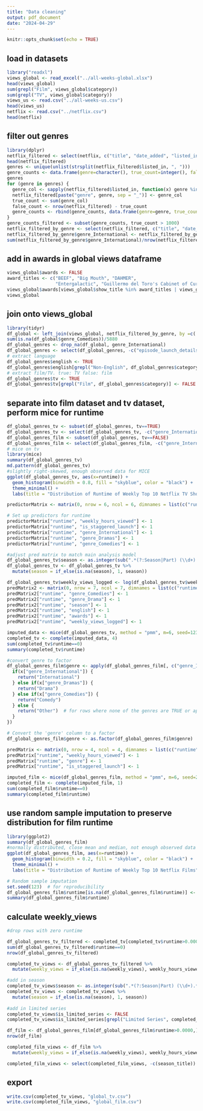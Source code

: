 ```yaml
---
title: "Data cleaning"
output: pdf_document
date: "2024-04-29"
---
```


```r
knitr::opts_chunk$set(echo = TRUE)
```

## load in datasets
```r
library("readxl")
views_global <- read_excel("../all-weeks-global.xlsx")
head(views_global)
sum(grepl("Film", views_global$category))
sum(grepl("TV", views_global$category))
views_us <- read.csv("../all-weeks-us.csv")
head(views_us)
netflix <- read.csv("../netflix.csv")
head(netflix)
```
## filter out genres
```r
library(dplyr)
netflix_filtered <- select(netflix, c("title", "date_added", "listed_in"))
head(netflix_filtered)
genres <- unique(unlist(strsplit(netflix_filtered$listed_in, ", ")))
genre_counts <- data.frame(genre=character(), true_count=integer(), false_count=integer())
genres
for (genre in genres) {
  genre_col <- sapply(netflix_filtered$listed_in, function(x) genre %in% strsplit(x, ", ")[[1]])
  netflix_filtered[paste("genre", genre, sep = "_")] <- genre_col
  true_count <- sum(genre_col)
  false_count <- nrow(netflix_filtered) - true_count
  genre_counts <- rbind(genre_counts, data.frame(genre=genre, true_count=true_count, false_count=false_count))
}
genre_counts_filtered <- subset(genre_counts, true_count > 1000)
netflix_filtered_by_genre <- select(netflix_filtered, c("title", "date_added", "genre_International TV Shows", "genre_Dramas", "genre_Comedies", "genre_International Movies"))
netflix_filtered_by_genre$genre_International <- netflix_filtered_by_genre$`genre_International Movies` | netflix_filtered_by_genre$`genre_International TV Shows`
sum(netflix_filtered_by_genre$genre_International)/nrow(netflix_filtered_by_genre)
```


## add in awards in global views dataframe
```r
views_global$awards <- FALSE
award_titles <- c("BEEF", "Big Mouth", "DAHMER", 
                  "Entergalactic", "Guillermo del Toro's Cabinet of Curiosities", "I Think You Should Leave With Tom Robinson", "John Mulaney: Baby J", "Queen Charlotte: A Bridgerton Story", "Queer Eye", "Wednesday", "Working: What We Do All Day", "Arcane", "Love, Death + Robots", "The House", "Arcane", "Bridgerton", "Love on the Spectrum U.S.", "Our Great National Parks", "Ozark", "Squid Game", "Stranger Things", "Bo Burnham: Inside", "Country Comfort", "David Attenborough: A Life on Our Planet", "Dick Johnson is Dead", "Dolly Parton's Christmas On the Square", "Halston", "The Crown", "The Queen's Gambit", "The Social Dilemma", "The Wonderful Story of Henry Sugar", "All Quiet on the Western Front", "Guillermo del Toro's Pinocchio", "The Elephant Whisperers", "The Power of the Dog", "If Anything Happens I Love You", "Ma Rainey's Black Bottom", "Mank", "My Octopus Teacher", "Two Distant Strangers", "The Harder They Fall", "His House", "Jimmy Savile: A British Horror Story", "The Tinder Swindler", "Top Boy", "The Witcher", "Fear City: New York vs The Mafia", "Sex Education: Season 2", "The Surgeon's Cut")
views_global$awards[views_global$show_title %in% award_titles | views_global$season_title %in% award_titles] <- TRUE
views_global
```

## join onto views_global
```r
library(tidyr)
df_global <- left_join(views_global, netflix_filtered_by_genre, by =c('show_title'='title'))
sum(is.na(df_global$genre_Comedies))/5880
df_global_genres <- drop_na(df_global, genre_International) 
df_global_genres <- select(df_global_genres, -c("episode_launch_details", "date_added"))
# extract language
df_global_genres$english <- TRUE
df_global_genres$english[grepl("Non-English", df_global_genres$category)] <- FALSE
# extract film/TV. true: TV false: film
df_global_genres$tv <- TRUE
df_global_genres$tv[grepl("Film", df_global_genres$category)] <- FALSE
```

## separate into film dataset and tv dataset, perform mice for runtime
```r
df_global_genres_tv <- subset(df_global_genres, tv==TRUE)
df_global_genres_tv <- select(df_global_genres_tv, -c("genre_International TV Shows", "genre_International Movies", "category", "tv"))
df_global_genres_film <- subset(df_global_genres, tv==FALSE)
df_global_genres_film <- select(df_global_genres_film, -c("genre_International TV Shows", "genre_International Movies", "category", "tv"))
# mice on tv
library(mice)
summary(df_global_genres_tv)
md.pattern(df_global_genres_tv)
#slightly right-skewed, enough observed data for MICE
ggplot(df_global_genres_tv, aes(x=runtime)) + 
  geom_histogram(binwidth = 0.8, fill = "skyblue", color = "black") +
  theme_minimal() +
  labs(title = "Distribution of Runtime of Weekly Top 10 Netflix TV Shows")

predictorMatrix <- matrix(0, nrow = 6, ncol = 6, dimnames = list(c("runtime", "weekly_hours_viewed", "is_staggered_launch", "genre_International", "genre_Dramas", "genre_Comedies"), c("runtime", "weekly_hours_viewed", "is_staggered_launch", "genre_International", "genre_Dramas", "genre_Comedies")))

# Set up predictors for runtime
predictorMatrix["runtime", "weekly_hours_viewed"] <- 1
predictorMatrix["runtime", "is_staggered_launch"] <- 1
predictorMatrix["runtime", "genre_International"] <- 1
predictorMatrix["runtime", "genre_Dramas"] <- 1
predictorMatrix["runtime", "genre_Comedies"] <- 1

#adjust pred matrix to match main analysis model
df_global_genres_tv$season <- as.integer(sub(".*(?:Season|Part) (\\d+).*", "\\1", df_global_genres_tv$season_title))
df_global_genres_tv <- df_global_genres_tv %>%
  mutate(season = if_else(is.na(season), 1, season))

df_global_genres_tv$weekly_views_logged <- log(df_global_genres_tv$weekly_hours_viewed)
predMatrix2 <- matrix(0, nrow = 7, ncol = 7, dimnames = list(c("runtime", "weekly_views_logged","genre_Comedies", "genre_Drama", "season", "english", "awards"), c("runtime", "weekly_views_logged","genre_Comedies", "genre_Drama", "season", "english", "awards")))
predMatrix2["runtime", "genre_Comedies"] <- 1
predMatrix2["runtime", "genre_Drama"] <- 1
predMatrix2["runtime", "season"] <- 1
predMatrix2["runtime", "english"] <- 1
predMatrix2["runtime", "awards"] <- 1
predMatrix2["runtime", "weekly_views_logged"] <- 1

imputed_data <- mice(df_global_genres_tv, method = "pmm", m=6, seed=123, predictorMatrix = predictorMatrix)
completed_tv <- complete(imputed_data, 4)
sum(completed_tv$runtime==0)
summary(completed_tv$runtime)
```

```r
#convert genre to factor
df_global_genres_film$genre <- apply(df_global_genres_film[, c("genre_International", "genre_Dramas", "genre_Comedies")], 1, function(x) {
  if(x["genre_International"]) {
    return("International")
  } else if(x["genre_Dramas"]) {
    return("Drama")
  } else if(x["genre_Comedies"]) {
    return("Comedy")
  } else {
    return("Other")  # for rows where none of the genres are TRUE or applicable
  }
})

# Convert the 'genre' column to a factor
df_global_genres_film$genre <- as.factor(df_global_genres_film$genre)

predMatrix <- matrix(0, nrow = 4, ncol = 4, dimnames = list(c("runtime", "weekly_hours_viewed", "is_staggered_launch", "genre"), c("runtime", "weekly_hours_viewed", "is_staggered_launch", "genre")))
predMatrix["runtime", "weekly_hours_viewed"] <- 1
predMatrix["runtime", "genre"] <- 1
predMatrix["runtime", "is_staggered_launch"] <- 1

imputed_film <- mice(df_global_genres_film, method = "pmm", m=6, seed=250, predMatrix = predictorMatrix)
completed_film <- complete(imputed_film, 1)
sum(completed_film$runtime==0)
summary(completed_film$runtime)
```
## use random sample imputation to preserve distribution for film runtime
```r
library(ggplot2)
summary(df_global_genres_film)
#normally distributed, close mean and median, not enough observed data
ggplot(df_global_genres_film, aes(x=runtime)) + 
  geom_histogram(binwidth = 0.2, fill = "skyblue", color = "black") +
  theme_minimal() +
  labs(title = "Distribution of Runtime of Weekly Top 10 Netflix Films")

# Random sample imputation
set.seed(123)  # for reproducibility
df_global_genres_film$runtime[is.na(df_global_genres_film$runtime)] <- sample(df_global_genres_film$runtime[!is.na(df_global_genres_film$runtime)], sum(is.na(df_global_genres_film$runtime)), replace = TRUE)
summary(df_global_genres_film$runtime)
```

## calculate weekly_views
```r
#drop rows with zero runtime

df_global_genres_tv_filtered <- completed_tv[completed_tv$runtime>0.0000,]
sum(df_global_genres_tv_filtered$runtime==0)
nrow(df_global_genres_tv_filtered)

completed_tv_views <- df_global_genres_tv_filtered %>%
  mutate(weekly_views = if_else(is.na(weekly_views), weekly_hours_viewed / runtime, weekly_views))

#add in season
completed_tv_views$season <- as.integer(sub(".*(?:Season|Part) (\\d+).*", "\\1", completed_tv_views$season_title))
completed_tv_views <- completed_tv_views %>%
  mutate(season = if_else(is.na(season), 1, season))
  
#add in limited series
completed_tv_views$is_limited_series <- FALSE
completed_tv_views$is_limited_series[grepl("Limited Series", completed_tv_views$season_title)] <- TRUE

df_film <- df_global_genres_film[df_global_genres_film$runtime>0.0000,]
nrow(df_film)

completed_film_views <- df_film %>%
  mutate(weekly_views = if_else(is.na(weekly_views), weekly_hours_viewed / runtime, weekly_views)) 

completed_film_views <- select(completed_film_views, -c(season_title))
```

## export
```r
write.csv(completed_tv_views, "global_tv.csv")
write.csv(completed_film_views, "global_film.csv")
```


